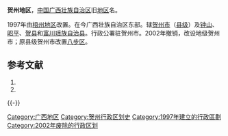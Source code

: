 {{Infobox Former Subdivision
|native_name               = 
|conventional_long_name    = 贺州地区
|common_name               = 贺州
|subdivision               = [[地区行政公署|地区]]
|nation                    = {{PRC}}
|year_start                = 1997年2月27日
|event_start               = 成立时间
|year_end                  = 2002年6月18日
|event_end                 = 撤销时间
|p1                        = 梧州地区
|flag_p1                   = Flag of the People's Republic of China.svg
|s1                        = 贺州市
|flag_s1                   = Flag of the People's Republic of China.svg
|image_map                 = Location_of_Hezhou_Prefecture_within_Guangxi_(China).png
|image_map_caption         = 贺州地区的地理位置
|capital                   = 贺州市
|stat_year1                = 2000年
|stat_area1                = 11753
|stat_pop1                 = 1936849
|today                     = [[贺州市|贺州市]]
}}

'''贺州地区'''，[[中国|中国]][[广西壮族自治区|广西壮族自治区]]旧[[地区行政公署|地区]]名。

1997年由[[梧州地区|梧州地区]]改置。在今广西壮族自治区东部。辖[[贺州市|贺州市]]（[[县级市|县级]]）及[[钟山县|钟山]]、[[昭平县|昭平]]、[[贺县|贺县]]和[[富川瑶族自治县|富川瑶族自治县]]。行政公署驻贺州市。2002年撤销，改设地级贺州市；原县级贺州市改置[[八步区|八步区]]。

== 参考文献 ==
{{Wikisourcehas|国务院关于同意广西壮族自治区调整梧州地区和梧州市行政区划的批复|国务院关于同意广西壮族自治区撤销贺州地区设立地级贺州市的批复}}
# {{Cite book | author = 戴均良等 | title = 《中国古今地名大词典》 | location = 上海 | publisher = 上海辞书出版社 | date = 2005 | language = zh-hans }}
# {{Cite book | author = 史为乐 | title = 《中华人民共和国政区沿革（1949-2002）》 | location = 北京 | publisher = 人民出版社 | date = 2006 | language = zh-hans }}
{{reflist}}
{{广西行政区划小作品}}
{{-}}
{{广西历史二级政区}}
[[Category:广西地区|Category:广西地区]]
[[Category:贺州行政区划史|Category:贺州行政区划史]]
[[Category:1997年建立的行政區劃|Category:1997年建立的行政區劃]]
[[Category:2002年废除的行政区划|Category:2002年废除的行政区划]]